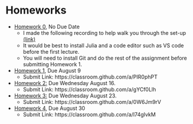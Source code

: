 # Homeworks


- [Homework 0](https://johnfhiggins.github.io/ComputationalBootcamp/homeworks/homework0.html), No Due Date
    - I made the following recording to help walk you through the set-up [(link)]()
    - It would be best to install Julia and a code editor such as VS code before the first lecture. 
    - You will need to install Git and do the rest of the assignment before submitting Homework 1.
- [Homework 1](https://johnfhiggins.github.io/ComputationalBootcamp/homeworks/homework1.html), Due August 9
    - Submit Link: https://classroom.github.com/a/PIR0phPT
- [Homework 2:](https://johnfhiggins.github.io/ComputationalBootcamp/homeworks/homework2.html) Due Wednesday August 16. 
    - Submit Link: https://classroom.github.com/a/gYCf0Llh
- [Homework 3:](https://johnfhiggins.github.io/ComputationalBootcamp/homeworks/homework3.html) Due Wednesday August 23. 
    - Submit Link: https://classroom.github.com/a/0W6Jm9rV
- [Homework 4](https://johnfhiggins.github.io/ComputationalBootcamp/homeworks/homework4.html), Due August 30
    - Submit Link: https://classroom.github.com/a/I74gIvkM
